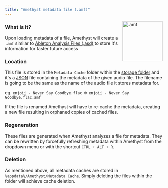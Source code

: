 ```yaml
---
title: "Amethyst metadata file (.amf)"
---
```


<img align="right" src="https://github.com/Geoxor/amethyst/raw/master/assets/images/amf.png" alt=".amf" width="128"/>

### What is it?

Upon loading metadata of a file, Amethyst will create a `.amf` similar to  [Ableton Analysis Files (.asd)](https://www.ableton.com/en/live-manual/12/managing-files-and-sets/#analysis-files-asd) to store it's information for faster future access 

### Location

This file is stored in the `Metadata Cache` folder within the [storage folder](/introduction#metadata-location) and it's a [JSON](https://en.wikipedia.org/wiki/JSON) file containing
the metadata of the given audio file. The filename is going to be the same as the name of the audio file it stores metadata for.

eg. `enjoii - Never Say Goodbye.flac` => `enjoii - Never Say Goodbye.flac.amf`

<Note>
If the file is renamed Amethyst will have to re-cache the metadata, creating a new file resulting in orphaned copies of cached files.
</Note>

### Regeneration
These files are generated when Amethyst analyzes a file for metadata. They can be rewritten by forcefully refreshing metadata
within Amethyst from the dropdown menu or with the shortcut `CTRL + ALT + R`.

### Deletion
As mentioned above, all metadata caches are stored in `%appdata%/Amethyst/Metadata Cache`. Simply deleting the files within the folder will achieve cache deletion.
